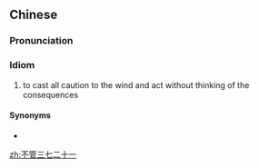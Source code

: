 ==Chinese==
{{zh-forms|type=2113|lit=do not care if three times seven equals 21}}

===Pronunciation===
{{zh-pron
|m=不guǎn sān qī èrshí一
|c=bat1 gun2 saam1 cat1 ji6 sap6 jat1
|h=pfs=put-kón sâm chhit ngi-sṳ̍p-yit
|cat=id
}}

===Idiom===
{{zh-idiom}}

# {{lb|zh|colloquial}} to cast all caution to the wind and act without thinking of the consequences

====Synonyms====
* {{zh-l|管他三七二十一}}

[[zh:不管三七二十一]]
